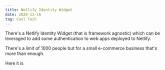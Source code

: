 ```yaml
---
title: Netlify Identity Widget
date: 2020-11-16
tag: Cool Tech
---
```


There's a Netlify Identity Widget (that is framework agnostic) which can be
leveraged to add some authentication to web apps deployed to Netlify.

There's a limit of 1000 people but for a small e-commerce business that's more
than enough.

<TextLink href="https://github.com/netlify/netlify-identity-widget">
  Here it is
</TextLink>
